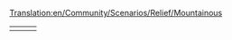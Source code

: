 [[Translation:en/Community/Scenarios/Relief/Mountainous]]
{{en/Community/Scenarios/Scenarios by relief}}

{|
|-
|style="border:none;background:white"|
{{Page:en/Community/Scenarios/Dale of Scandy}}

|style="border:none;background:white"|
{{Page:en/Community/Scenarios/Toy Train}}

|style="border:none;background:white"|
{{Page:en/Community/Scenarios/Verdant Islands}}

|}